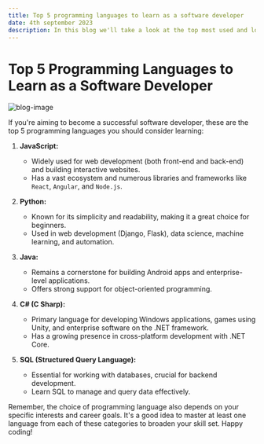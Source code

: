```yaml
---
title: Top 5 programming languages to learn as a software developer
date: 4th september 2023
description: In this blog we'll take a look at the top most used and loved programming languages around the world.
---
```


# Top 5 Programming Languages to Learn as a Software Developer

![blog-image](https://source.unsplash.com/random?/programmer)

If you're aiming to become a successful software developer, these are the top 5 programming languages you should consider learning:

1. **JavaScript:**

   - Widely used for web development (both front-end and back-end) and building interactive websites.
   - Has a vast ecosystem and numerous libraries and frameworks like `React`, `Angular`, and `Node.js`.

2. **Python:**

   - Known for its simplicity and readability, making it a great choice for beginners.
   - Used in web development (Django, Flask), data science, machine learning, and automation.

3. **Java:**

   - Remains a cornerstone for building Android apps and enterprise-level applications.
   - Offers strong support for object-oriented programming.

4. **C# (C Sharp):**

   - Primary language for developing Windows applications, games using Unity, and enterprise software on the .NET framework.
   - Has a growing presence in cross-platform development with .NET Core.

5. **SQL (Structured Query Language):**
   - Essential for working with databases, crucial for backend development.
   - Learn SQL to manage and query data effectively.

Remember, the choice of programming language also depends on your specific interests and career goals. It's a good idea to master at least one language from each of these categories to broaden your skill set. Happy coding!
